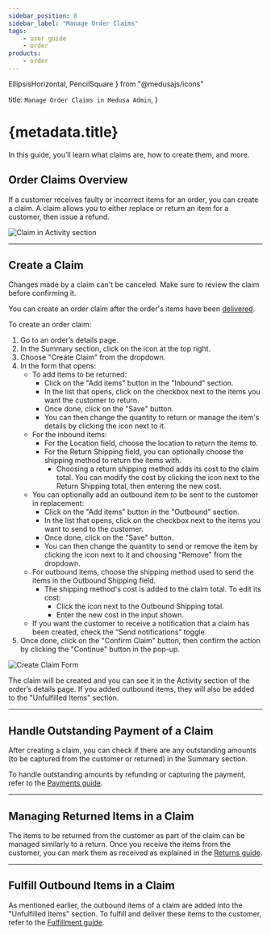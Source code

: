 ```yaml
---
sidebar_position: 8
sidebar_label: "Manage Order Claims"
tags:
    - user guide
    - order
products:
    - order
---
```


  EllipsisHorizontal, 
  PencilSquare
} from "@medusajs/icons"

  title: `Manage Order Claims in Medusa Admin`,
}

# {metadata.title}

In this guide, you’ll learn what claims are, how to create them, and more.

## Order Claims Overview

If a customer receives faulty or incorrect items for an order, you can create a claim. A claim allows you to either replace or return an item for a customer, then issue a refund.

![Claim in Activity section](https://res.cloudinary.com/dza7lstvk/image/upload/v1739804058/User%20Guide/Screenshot_2025-02-17_at_4.53.59_PM_fw1pmy.png)

---

## Create a Claim

<Note type="warning">

Changes made by a claim can't be canceled. Make sure to review the claim before confirming it.

</Note>

You can create an order claim after the order's items have been [delivered](../fulfillments/page.mdx#mark-fulfillment-as-delivered).

To create an order claim:

1. Go to an order’s details page.
2. In the Summary section, click on the <InlineIcon Icon={EllipsisHorizontal} alt="three-dots" /> icon at the top right.
3. Choose "Create Claim" from the dropdown.
4. In the form that opens:
    - To add items to be returned:
        - Click on the "Add items" button in the "Inbound" section.
        - In the list that opens, click on the checkbox next to the items you want the customer to return.
        - Once done, click on the "Save" button.
        - You can then change the quantity to return or manage the item's details by clicking the <InlineIcon Icon={EllipsisHorizontal} alt="three-dots" /> icon next to it.
    - For the inbound items:
        - For the Location field, choose the location to return the items to.
        - For the Return Shipping field, you can optionally choose the shipping method to return the items with.
            - Choosing a return shipping method adds its cost to the claim total. You can modify the cost by clicking the <InlineIcon Icon={PencilSquare} alt="edit" /> icon next to the Return Shipping total, then entering the new cost.
    - You can optionally add an outbound item to be sent to the customer in replacement:
        - Click on the "Add items" button in the "Outbound" section.
        - In the list that opens, click on the checkbox next to the items you want to send to the customer.
        - Once done, click on the "Save" button.
        - You can then change the quantity to send or remove the item by clicking the <InlineIcon Icon={EllipsisHorizontal} alt="three-dots" /> icon next to it and choosing "Remove" from the dropdown.
    - For outbound items, choose the shipping method used to send the items in the Outbound Shipping field.
        - The shipping method's cost is added to the claim total. To edit its cost:
            - Click the <InlineIcon Icon={PencilSquare} alt="edit" /> icon next to the Outbound Shipping total.
            - Enter the new cost in the input shown.
    - If you want the customer to receive a notification that a claim has been created, check the “Send notifications” toggle.
5. Once done, click on the "Confirm Claim" button, then confirm the action by clicking the "Continue" button in the pop-up.

![Create Claim Form](https://res.cloudinary.com/dza7lstvk/image/upload/v1739803985/User%20Guide/Screenshot_2025-02-17_at_4.52.40_PM_drn24m.png)

The claim will be created and you can see it in the Activity section of the order’s details page. If you added outbound items, they will also be added to the "Unfulfilled Items" section.

---

## Handle Outstanding Payment of a Claim

After creating a claim, you can check if there are any outstanding amounts (to be captured from the customer or returned) in the Summary section.

To handle outstanding amounts by refunding or capturing the payment, refer to the [Payments guide](../payments/page.mdx#handling-outstanding-amounts).

---

## Managing Returned Items in a Claim

The items to be returned from the customer as part of the claim can be managed similarly to a return. Once you receive the items from the customer, you can mark them as received as explained in the [Returns guide](../returns/page.mdx#mark-return-items-as-received).

---

## Fulfill Outbound Items in a Claim

As mentioned earlier, the outbound items of a claim are added into the "Unfulfilled Items" section. To fulfill and deliver these items to the customer, refer to the [Fulfillment guide](../fulfillments/page.mdx#create-fulfillment).
